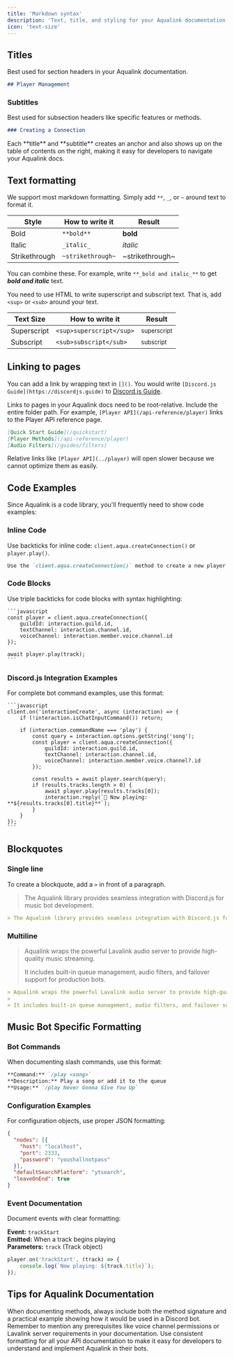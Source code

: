 ```yaml
---
title: 'Markdown syntax'
description: 'Text, title, and styling for your Aqualink documentation'
icon: 'text-size'
---
```


## Titles

Best used for section headers in your Aqualink documentation.

```md
## Player Management
```

### Subtitles

Best used for subsection headers like specific features or methods.

```md
### Creating a Connection
```

<Tip>
Each **title** and **subtitle** creates an anchor and also shows up on the table of contents on the right, making it easy for developers to navigate your Aqualink docs.
</Tip>

## Text formatting

We support most markdown formatting. Simply add `**`, `_`, or `~` around text to format it.

| Style         | How to write it   | Result          |
| ------------- | ----------------- | --------------- |
| Bold          | `**bold**`        | **bold**        |
| Italic        | `_italic_`        | _italic_        |
| Strikethrough | `~strikethrough~` | ~strikethrough~ |

You can combine these. For example, write `**_bold and italic_**` to get **_bold and italic_** text.

You need to use HTML to write superscript and subscript text. That is, add `<sup>` or `<sub>` around your text.

| Text Size   | How to write it          | Result                 |
| ----------- | ------------------------ | ---------------------- |
| Superscript | `<sup>superscript</sup>` | <sup>superscript</sup> |
| Subscript   | `<sub>subscript</sub>`   | <sub>subscript</sub>   |

## Linking to pages

You can add a link by wrapping text in `[]()`. You would write `[Discord.js Guide](https://discordjs.guide)` to [Discord.js Guide](https://discordjs.guide).

Links to pages in your Aqualink docs need to be root-relative. Include the entire folder path. For example, `[Player API](/api-reference/player)` links to the Player API reference page.

```md
[Quick Start Guide](/quickstart)
[Player Methods](/api-reference/player)
[Audio Filters](/guides/filters)
```

Relative links like `[Player API](../player)` will open slower because we cannot optimize them as easily.

## Code Examples

Since Aqualink is a code library, you'll frequently need to show code examples:

### Inline Code

Use backticks for inline code: `client.aqua.createConnection()` or `player.play()`.

```md
Use the `client.aqua.createConnection()` method to create a new player.
```

### Code Blocks

Use triple backticks for code blocks with syntax highlighting:

    ```javascript
    const player = client.aqua.createConnection({
        guildId: interaction.guild.id,
        textChannel: interaction.channel.id,
        voiceChannel: interaction.member.voice.channel.id
    });

    await player.play(track);
    ```

### Discord.js Integration Examples

For complete bot command examples, use this format:

    ```javascript
    client.on('interactionCreate', async (interaction) => {
        if (!interaction.isChatInputCommand()) return;
        
        if (interaction.commandName === 'play') {
            const query = interaction.options.getString('song');
            const player = client.aqua.createConnection({
                guildId: interaction.guild.id,
                textChannel: interaction.channel.id,
                voiceChannel: interaction.member.voice.channel?.id
            });
            
            const results = await player.search(query);
            if (results.tracks.length > 0) {
                await player.play(results.tracks[0]);
                interaction.reply(`🎵 Now playing: **${results.tracks[0].title}**`);
            }
        }
    });
    ```

## Blockquotes

### Single line

To create a blockquote, add a `>` in front of a paragraph.

> The Aqualink library provides seamless integration with Discord.js for music bot development.

```md
> The Aqualink library provides seamless integration with Discord.js for music bot development.
```

### Multiline

> Aqualink wraps the powerful Lavalink audio server to provide high-quality music streaming.
>
> It includes built-in queue management, audio filters, and failover support for production bots.

```md
> Aqualink wraps the powerful Lavalink audio server to provide high-quality music streaming.
>
> It includes built-in queue management, audio filters, and failover support for production bots.
```

## Music Bot Specific Formatting

### Bot Commands

When documenting slash commands, use this format:

```md
**Command:** `/play <song>`
**Description:** Play a song or add it to the queue
**Usage:** `/play Never Gonna Give You Up`
```

### Configuration Examples

For configuration objects, use proper JSON formatting:

```json
{
  "nodes": [{
    "host": "localhost",
    "port": 2333,
    "password": "youshallnotpass"
  }],
  "defaultSearchPlatform": "ytsearch",
  "leaveOnEnd": true
}
```

### Event Documentation

Document events with clear formatting:

**Event:** `trackStart`  
**Emitted:** When a track begins playing  
**Parameters:** `track` (Track object)

```javascript
player.on('trackStart', (track) => {
    console.log(`Now playing: ${track.title}`);
});
```

## Tips for Aqualink Documentation

<Tip>
When documenting methods, always include both the method signature and a practical example showing how it would be used in a Discord bot.
</Tip>

<Warning>
Remember to mention any prerequisites like voice channel permissions or Lavalink server requirements in your documentation.
</Warning>

<Note>
Use consistent formatting for all your API documentation to make it easy for developers to understand and implement Aqualink in their bots.
</Note>